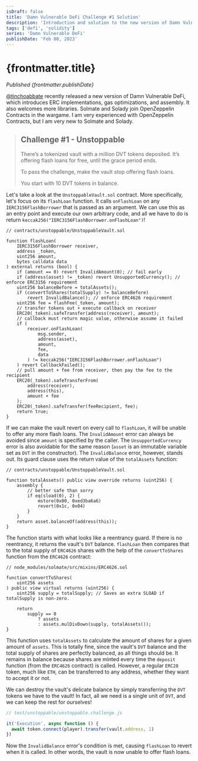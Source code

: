 ```yaml
---
isDraft: false
title: 'Damn Vulnerable DeFi Challenge #1 Solution'
description: 'Introduction and solution to the new version of Damn Vulnerable DeFi Challenge #1: Unstoppable'
tags: ['defi', 'solidity']
series: 'Damn Vulnerable DeFi'
publishDate: 'Feb 08, 2023'
---
```



# {frontmatter.title}

<Quote />

_Published {frontmatter.publishDate}_

[@tinchoabbate](https://twitter.com/@tinchoabbate) recently released a new version of Damn Vulnerable DeFi, which introduces ERC implementations, gas optimizations, and assembly. It also welcomes more libraries. Solmate and Solady join OpenZeppelin Contracts in the wargame. I am very experienced with OpenZeppelin Contracts, but I am very new to Solmate and Solady.

> ## Challenge #1 - Unstoppable
>
> There’s a tokenized vault with a million DVT tokens deposited. It’s offering flash loans for free, until the grace period ends.
>
> To pass the challenge, make the vault stop offering flash loans.
>
> You start with 10 DVT tokens in balance.

Let's take a look at the `UnstoppableVault.sol` contract. More specifically, let's focus on its `flashLoan` function. It calls `onFlashLoan` on any `IERC3156FlashBorrower` that is passed as an argument. We can use this as an entry point and execute our own arbitrary code, and all we have to do is return `keccak256("IERC3156FlashBorrower.onFlashLoan")`!

```solidity
// contracts/unstoppable/UnstoppableVault.sol

function flashLoan(
    IERC3156FlashBorrower receiver,
    address _token,
    uint256 amount,
    bytes calldata data
) external returns (bool) {
    if (amount == 0) revert InvalidAmount(0); // fail early
    if (address(asset) != _token) revert UnsupportedCurrency(); // enforce ERC3156 requirement
    uint256 balanceBefore = totalAssets();
    if (convertToShares(totalSupply) != balanceBefore)
        revert InvalidBalance(); // enforce ERC4626 requirement
    uint256 fee = flashFee(_token, amount);
    // transfer tokens out + execute callback on receiver
    ERC20(_token).safeTransfer(address(receiver), amount);
    // callback must return magic value, otherwise assume it failed
    if (
        receiver.onFlashLoan(
            msg.sender,
            address(asset),
            amount,
            fee,
            data
        ) != keccak256("IERC3156FlashBorrower.onFlashLoan")
    ) revert CallbackFailed();
    // pull amount + fee from receiver, then pay the fee to the recipient
    ERC20(_token).safeTransferFrom(
        address(receiver),
        address(this),
        amount + fee
    );
    ERC20(_token).safeTransfer(feeRecipient, fee);
    return true;
}
```

If we can make the vault revert on every call to `flashLoan`, it will be unable to offer any more flash loans. The `InvalidAmount` error can always be avoided since `amount` is specified by the caller. The `UnsupportedCurrency` error is also avoidable for the same reason (`asset` is an immutable variable set as `DVT` in the constructor). The `InvalidBalance` error, however, stands out. Its guard clause uses the return value of the `totalAssets` function:

```solidity
// contracts/unstoppable/UnstoppableVault.sol

function totalAssets() public view override returns (uint256) {
    assembly {
        // better safe than sorry
        if eq(sload(0), 2) {
            mstore(0x00, 0xed3ba6a6)
            revert(0x1c, 0x04)
        }
    }
    return asset.balanceOf(address(this));
}
```

The function starts with what looks like a reentrancy guard. If there is no reentrancy, it returns the vault's `DVT` balance. `flashLoan` then compares that to the total supply of `ERC4626` shares with the help of the `convertToShares` function from the `ERC4626` contract:

```solidity
// node_modules/solmate/src/mixins/ERC4626.sol

function convertToShares(
    uint256 assets
) public view virtual returns (uint256) {
    uint256 supply = totalSupply; // Saves an extra SLOAD if totalSupply is non-zero.

    return
        supply == 0
            ? assets
            : assets.mulDivDown(supply, totalAssets());
}
```

This function uses `totalAssets` to calculate the amount of shares for a given amount of `assets`. This is totally fine, since the vault's `DVT` balance and the total supply of shares are perfectly balanced, as all things should be. It remains in balance because shares are minted every time the `deposit` function (from the `ERC4626` contract) is called. However, a regular `ERC20` token, much like `ETH`, can be transferred to any address, whether they want to accept it or not.

We can destroy the vault's delicate balance by simply transferring the `DVT` tokens we have to the vault! In fact, all we need is a single unit of `DVT`, and we can keep the rest for ourselves!

```js
// test/unstoppable/unstoppable.challenge.js

it('Execution', async function () {
  await token.connect(player).transfer(vault.address, 1)
})
```

Now the `InvalidBalance` error's condition is met, causing `flashLoan` to revert when it is called. In other words, the vault is now unable to offer flash loans.
